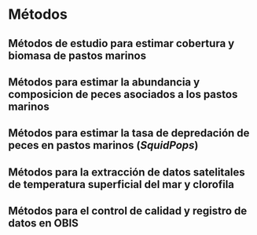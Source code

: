 # Métodos

## Métodos de estudio para estimar cobertura y biomasa de pastos marinos


## Métodos para estimar la abundancia y composicion de peces asociados a los pastos marinos


## Métodos para estimar la tasa de depredación de peces en pastos marinos (*SquidPops*)


## Métodos para la extracción de datos satelitales de temperatura superficial del mar y clorofila


## Métodos para el control de calidad y registro de datos en OBIS

